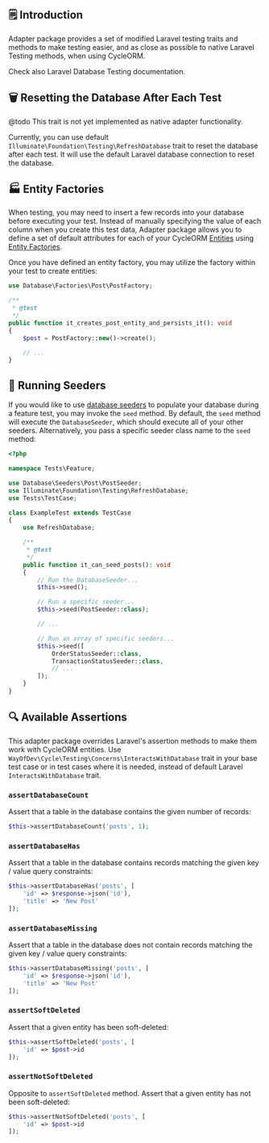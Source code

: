 
## 🗒️ Introduction

Adapter package provides a set of modified Laravel testing traits and methods to make testing easier, and as close as possible to native Laravel Testing methods, when using CycleORM.

<Callout type="info" emoji="💡">
    Check also <ExternalLink href="https://laravel.com/docs/10.x/database-testing">Laravel Database Testing</ExternalLink> documentation.
</Callout>

## 🗑️ Resetting the Database After Each Test

@todo This trait is not yet implemented as native adapter functionality.

Currently, you can use default `Illuminate\Foundation\Testing\RefreshDatabase` trait to reset the database after each test. It will use the default Laravel database connection to reset the database.


## 🏭 Entity Factories

When testing, you may need to insert a few records into your database before executing your test. Instead of manually specifying the value of each column when you create this test data, Adapter package allows you to define a set of default attributes for each of your CycleORM [Entities](/usage/entities) using [Entity Factories](/services/factories).

Once you have defined an entity factory, you may utilize the factory within your test to create entities:

```php
use Database\Factories\Post\PostFactory;

/**
 * @test
 */
public function it_creates_post_entity_and_persists_it(): void
{
    $post = PostFactory::new()->create();

    // ...
}
```

## 👟 Running Seeders

If you would like to use [database seeders](/services/seeders) to populate your database during a feature test, you may invoke the `seed` method. By default, the `seed` method will execute the `DatabaseSeeder`, which should execute all of your other seeders. Alternatively, you pass a specific seeder class name to the `seed` method:

```php
<?php

namespace Tests\Feature;

use Database\Seeders\Post\PostSeeder;
use Illuminate\Foundation\Testing\RefreshDatabase;
use Tests\TestCase;

class ExampleTest extends TestCase
{
    use RefreshDatabase;

    /**
     * @test
     */
    public function it_can_seed_posts(): void
    {
        // Run the DatabaseSeeder...
        $this->seed();

        // Run a specific seeder...
        $this->seed(PostSeeder::class);

        // ...

        // Run an array of specific seeders...
        $this->seed([
            OrderStatusSeeder::class,
            TransactionStatusSeeder::class,
            // ...
        ]);
    }
}
```

## 🔍 Available Assertions

This adapter package overrides Laravel's assertion methods to make them work with CycleORM entities. Use `WayOfDev\Cycle\Testing\Concerns\InteractsWithDatabase` trait in your base test case or in test cases where it is needed, instead of default Laravel `InteractsWithDatabase` trait.

### `assertDatabaseCount`

Assert that a table in the database contains the given number of records:

```php
$this->assertDatabaseCount('posts', 1);
```

### `assertDatabaseHas`

Assert that a table in the database contains records matching the given key / value query constraints:

```php
$this->assertDatabaseHas('posts', [
    'id' => $response->json('id'),
    'title' => 'New Post'
]);
```

### `assertDatabaseMissing`

Assert that a table in the database does not contain records matching the given key / value query constraints:

```php
$this->assertDatabaseMissing('posts', [
    'id' => $response->json('id'),
    'title' => 'New Post'
]);
```

### `assertSoftDeleted`

Assert that a given entity has been soft-deleted:

```php
$this->assertSoftDeleted('posts', [
    'id' => $post->id
]);
```

### `assertNotSoftDeleted`

Opposite to `assertSoftDeleted` method. Assert that a given entity has not been soft-deleted:

```php
$this->assertNotSoftDeleted('posts', [
    'id' => $post->id
]);
```
